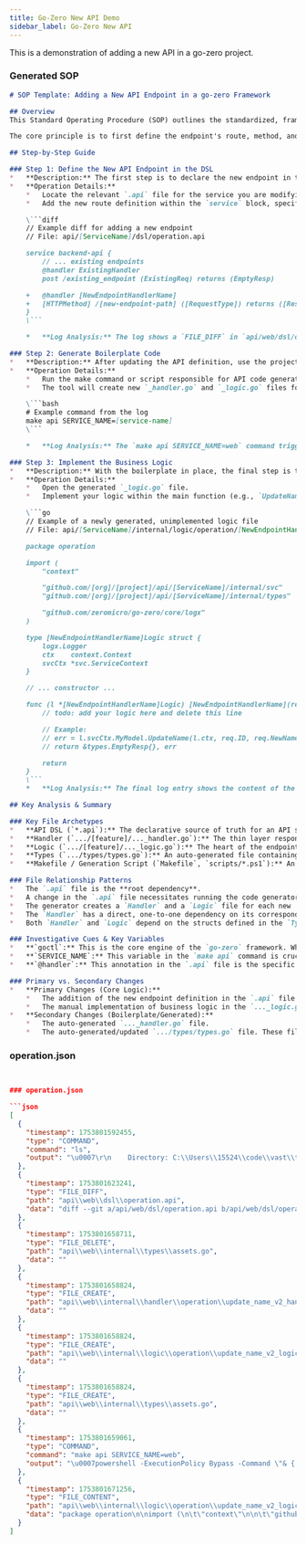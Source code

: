 ```yaml
---
title: Go-Zero New API Demo
sidebar_label: Go-Zero New API
---
```


This is a demonstration of adding a new API in a go-zero project.


### Generated SOP

```markdown
# SOP Template: Adding a New API Endpoint in a go-zero Framework

## Overview
This Standard Operating Procedure (SOP) outlines the standardized, framework-driven process for adding a new API endpoint to a Go-based microservice built with `go-zero`. This workflow leverages a Domain-Specific Language (DSL) defined in an `.api` file as the single source of truth for the API's contract.

The core principle is to first define the endpoint's route, method, and data structures in the DSL file. Subsequently, a code generation tool (`goctl`) is used to automatically scaffold the necessary handler, logic, and type files. This approach ensures consistency, reduces boilerplate, and allows the developer to focus on implementing the core business logic.

## Step-by-Step Guide

### Step 1: Define the New API Endpoint in the DSL
*   **Description:** The first step is to declare the new endpoint in the service's `.api` file. This file acts as the blueprint for the API, defining its structure, routes, and data payloads. By adding a new entry here, you are specifying the contract for the endpoint.
*   **Operation Details:**
    *   Locate the relevant `.api` file for the service you are modifying (e.g., `api/[ServiceName]/dsl/[feature].api`).
    *   Add the new route definition within the `service` block, specifying the handler name, HTTP method, path, request payload, and response payload.

    \```diff
    // Example diff for adding a new endpoint
    // File: api/[ServiceName]/dsl/operation.api

    service backend-api {
        // ... existing endpoints
        @handler ExistingHandler
        post /existing_endpoint (ExistingReq) returns (EmptyResp)

    +   @handler [NewEndpointHandlerName]
    +   [HTTPMethod] /[new-endpoint-path] ([RequestType]) returns ([ResponseType])
    }
    \```

    *   **Log Analysis:** The log shows a `FILE_DIFF` in `api/web/dsl/operation.api`, adding a `post /update_name_v2` endpoint. This action is the catalyst for the entire workflow.

### Step 2: Generate Boilerplate Code
*   **Description:** After updating the API definition, use the project's built-in code generation script. This script invokes the `go-zero` command-line tool, `goctl`, which reads the modified `.api` file and generates the necessary Go files for the new endpoint. This includes the handler (request/response parsing) and the logic (business logic container) files.
*   **Operation Details:**
    *   Run the make command or script responsible for API code generation. This command often requires specifying the target service.
    *   The tool will create new `_handler.go` and `_logic.go` files for the new endpoint and regenerate the `types.go` file with any new request/response structs. Existing, modified files will be skipped to prevent overwriting custom logic.

    \```bash
    # Example command from the log
    make api SERVICE_NAME=[service-name]
    \```

    *   **Log Analysis:** The `make api SERVICE_NAME=web` command triggered the creation of `update_name_v2_handler.go` and `update_name_v2_logic.go`. The extensive list of "exists, ignored generation" messages confirms that the tool correctly avoids overwriting existing work.

### Step 3: Implement the Business Logic
*   **Description:** With the boilerplate in place, the final step is to implement the core business logic. Navigate to the newly created logic file (e.g., `.../logic/operation/[NewEndpointHandlerName]_logic.go`). This file contains a struct and a method stubbed out, ready for you to add the specific logic required to fulfill the API's contract.
*   **Operation Details:**
    *   Open the generated `_logic.go` file.
    *   Implement your logic within the main function (e.g., `UpdateNameV2`). This typically involves validating input, interacting with other services or databases via the `svcCtx`, and returning a response or an error.

    \```go
    // Example of a newly generated, unimplemented logic file
    // File: api/[ServiceName]/internal/logic/operation/[NewEndpointHandlerName]_logic.go

    package operation

    import (
        "context"

        "github.com/[org]/[project]/api/[ServiceName]/internal/svc"
        "github.com/[org]/[project]/api/[ServiceName]/internal/types"

        "github.com/zeromicro/go-zero/core/logx"
    )

    type [NewEndpointHandlerName]Logic struct {
        logx.Logger
        ctx    context.Context
        svcCtx *svc.ServiceContext
    }

    // ... constructor ...

    func (l *[NewEndpointHandlerName]Logic) [NewEndpointHandlerName](req *types.[RequestType]) (resp *types.[ResponseType], err error) {
        // todo: add your logic here and delete this line

        // Example:
        // err = l.svcCtx.MyModel.UpdateName(l.ctx, req.ID, req.NewName)
        // return &types.EmptyResp{}, err

        return
    }
    \```
    *   **Log Analysis:** The final log entry shows the content of the newly created `update_name_v2_logic.go`, which contains the `// todo: add your logic here` placeholder, clearly indicating this is the next required action.

## Key Analysis & Summary

### Key File Archetypes
*   **API DSL (`*.api`):** The declarative source of truth for an API service. It defines all routes, their methods, and their request/response data structures. All code generation stems from this file.
*   **Handler (`.../[feature]/..._handler.go`):** The thin layer responsible for handling HTTP requests. Its primary job is to unmarshal the request into a Go struct and pass it to the corresponding Logic component. It is almost entirely auto-generated.
*   **Logic (`.../[feature]/..._logic.go`):** The heart of the endpoint. This file contains the actual business logic. It receives the request struct from the handler and uses the `ServiceContext` to interact with databases, caches, or other downstream services.
*   **Types (`.../types/types.go`):** An auto-generated file containing the Go struct definitions for all request and response objects defined in the `.api` file.
*   **Makefile / Generation Script (`Makefile`, `scripts/*.ps1`):** An automation wrapper around `goctl` commands to simplify and standardize the code generation process across the project.

### File Relationship Patterns
*   The `.api` file is the **root dependency**.
*   A change in the `.api` file necessitates running the code generator (`make api`).
*   The generator creates a `Handler` and a `Logic` file for each new `@handler` entry in the `.api` file.
*   The `Handler` has a direct, one-to-one dependency on its corresponding `Logic` file.
*   Both `Handler` and `Logic` depend on the structs defined in the `Types` file.

### Investigative Cues & Key Variables
*   **`goctl`:** This is the core engine of the `go-zero` framework. While abstracted by a `Makefile` in this log, understanding its existence is key to troubleshooting generation issues.
*   **`SERVICE_NAME`:** This variable in the `make api` command is crucial. It directs the code generator to the correct service directory within a multi-service monorepo.
*   **`@handler`:** This annotation in the `.api` file is the specific keyword that `goctl` uses to identify a new endpoint that requires scaffolding.

### Primary vs. Secondary Changes
*   **Primary Changes (Core Logic):**
    *   The addition of the new endpoint definition in the `.api` file.
    *   The manual implementation of business logic in the `..._logic.go` file.
*   **Secondary Changes (Boilerplate/Generated):**
    *   The auto-generated `..._handler.go` file.
    *   The auto-generated/updated `.../types/types.go` file. These files are artifacts of the workflow and should rarely be modified by hand.
```


### operation.json

```json


### operation.json

```json
[
  {
    "timestamp": 1753801592455,
    "type": "COMMAND",
    "command": "ls",
    "output": "\u0007\r\n    Directory: C:\\Users\\15524\\code\\vast\\tripo-studioMode                 LastWriteTime         Length Name\r\n----                 -------------         ------ ----\r\nd----           2025/4/26    14:15X.codelf\r\nd----           2025/4/26    14:15X.github\r\nd----           2025/7/29    23:04X.idea\r\nd----           2025/4/26    14:15X.vscode\r\nd----           2025/4/20    12:15Xapi\r\nd----           2025/5/13    23:29Xpkg\r\nd----           2025/4/20    12:15Xrpc\r\nd----           2025/4/20    12:15scripts\r\n-a---            2025/5/8    20:11            528 .gitignore\r\n-a---           2025/4/20    12:15           3604 .windsurfrules\r\n-a---           2025/4/20    12:15           2466 docker-compose.yml\r\n-a---            2025/6/9    10:29           9000 go.mod\r\n-a---            2025/6/9    10:29         222105 go.sum\r\n-a---           2025/4/20    12:15           4265 goctl.yaml\r\n-a---           2025/6/11    15:44           3275 Makefile\r\n-a---           2025/4/26    14:15           1275 README.md\r\n\n"
  },
  {
    "timestamp": 1753801623241,
    "type": "FILE_DIFF",
    "path": "api\\web\\dsl\\operation.api",
    "data": "diff --git a/api/web/dsl/operation.api b/api/web/dsl/operation.api\nindex 0a8b596..d22a86f 100644\n--- a/api/web/dsl/operation.api\n+++ b/api/web/dsl/operation.api\n@@ -397,4 +397,7 @@ service backend-api {\n \t// 更新名字\n \t@handler UpdateName\n \tpost /update_name (UpdateNameReq) returns (EmptyResp)\n+\n+\t@handler UpdateNameV2\n+\tpost /update_name_v2 (UpdateNameReq) returns (EmptyResp)\n }\n\\ No newline at end of file\n"
  },
  {
    "timestamp": 1753801658711,
    "type": "FILE_DELETE",
    "path": "api\\web\\internal\\types\\assets.go",
    "data": ""
  },
  {
    "timestamp": 1753801658824,
    "type": "FILE_CREATE",
    "path": "api\\web\\internal\\handler\\operation\\update_name_v2_handler.go",
    "data": ""
  },
  {
    "timestamp": 1753801658824,
    "type": "FILE_CREATE",
    "path": "api\\web\\internal\\logic\\operation\\update_name_v2_logic.go",
    "data": ""
  },
  {
    "timestamp": 1753801658824,
    "type": "FILE_CREATE",
    "path": "api\\web\\internal\\types\\assets.go",
    "data": ""
  },
  {
    "timestamp": 1753801659061,
    "type": "COMMAND",
    "command": "make api SERVICE_NAME=web",
    "output": "\u0007powershell -ExecutionPolicy Bypass -Command \"& { ./scripts/api_service.ps1 -ServiceName 'web' \r\n -ApiName 'main' }\"\r\nGenerating code using ./api/web/dsl/main.api\r\nCloning into 'C:\\Users\\15524\\.goctl\\.git\\go-zero-template'...\r\nremote: Enumerating objects: 74, done.\r\nremote: Counting objects: 100% (74/74), done.\r\nremote: Compressing objects:  33% (21/63)\rremote: Compressing objects:  34% (22/63)\rremote: Compressing objects: 100% (63/63), done.\r\nremote: Total 74 (delta 10), reused 71 (delta 7), pack-reused 0 (from 0)\r\nReceiving objects: 100% (74/74), 16.20 KiB | 3.24 MiB/s, done.\r\nResolving deltas: 100% (10/10), done.\r\napi/web/etc/backend-api.yaml exists, ignored generation\r\napi/web/internal/config/config.go exists, ignored generation\r\napi/web/backend.go exists, ignored generation\r\napi/web/internal/svc/service_context.go exists, ignored generation\r\napi/web/internal/handler/get_collection_info_handler.go exists, ignored generation\r\napi/web/internal/handler/get_operator_detail_handler.go exists, ignored generation\r\napi/web/internal/handler/batch_progress_handler.go exists, ignored generation\r\napi/web/internal/handler/get_progress_handler.go exists, ignored generation\r\napi/web/internal/handler/get_sub_operator_info_handler.go exists, ignored generation\r\napi/web/internal/handler/check_auth_handler.go exists, ignored generation\r\napi/web/internal/handler/list_txn_records_handler.go exists, ignored generation\r\napi/web/internal/handler/get_project_detail_handler.go exists, ignored generation\r\napi/web/internal/handler/get_project_info_handler.go exists, ignored generation\r\napi/web/internal/handler/migrate_task_handler.go exists, ignored generation\r\napi/web/internal/handler/assets/get_assets_list_handler.go exists, ignored generation\r\napi/web/internal/handler/assets/delete_assets_handler.go exists, ignored generation\r\napi/web/internal/handler/gallery/collect_gallery_handler.go exists, ignored generation        \r\napi/web/internal/handler/gallery/uncollect_gallery_handler.go exists, ignored generation      \r\napi/web/internal/handler/gallery/like_gallery_handler.go exists, ignored generation\r\napi/web/internal/handler/gallery/unlike_gallery_handler.go exists, ignored generation\r\napi/web/internal/handler/gallery/get_gallery_list_handler.go exists, ignored generation       \r\napi/web/internal/handler/message/get_latest_message_handler.go exists, ignored generation     \r\napi/web/internal/handler/message/get_message_by_offset_handler.go exists, ignored generation  \r\napi/web/internal/handler/message/mark_as_read_handler.go exists, ignored generation\r\napi/web/internal/handler/operation/get_re_texture_image_handler.go exists, ignored generation \r\napi/web/internal/handler/operation/get_all_texture_images_handler.go exists, ignored generatio\r\non\r\napi/web/internal/handler/operation/create_ai_completion_handler.go exists, ignored generation \r\napi/web/internal/handler/operation/create_ai_segmentation_handler.go exists, ignored generatio\r\non\r\napi/web/internal/handler/operation/apply_texture_handler.go exists, ignored generation        \r\napi/web/internal/handler/operation/create_batch_image_to_model_handler.go exists, ignored gene\r\neration\r\napi/web/internal/handler/operation/download_operation_out_put_handler.go exists, ignored gener\r\nration\r\napi/web/internal/handler/operation/create_export_model_handler.go exists, ignored generation  \r\napi/web/internal/handler/operation/create_image_to_model_handler.go exists, ignored generation\r\napi/web/internal/handler/operation/create_meta_modification_handler.go exists, ignored generat\r\ntion\r\napi/web/internal/handler/operation/create_modification_handler.go exists, ignored generation  \r\napi/web/internal/handler/operation/create_multiview_to_model_handler.go exists, ignored genera\r\nation\r\napi/web/internal/handler/operation/get_operation_detail_handler.go exists, ignored generation \r\napi/web/internal/handler/operation/pbr_generator_handler.go exists, ignored generation        \r\napi/web/internal/handler/operation/create_pre_rig_check_handler.go exists, ignored generation \r\napi/web/internal/handler/operation/re_mesh_handler.go exists, ignored generation\r\napi/web/internal/handler/operation/restore_handler.go exists, ignored generation\r\napi/web/internal/handler/operation/create_retarget_model_handler.go exists, ignored generation\r\napi/web/internal/handler/operation/re_texture_handler.go exists, ignored generation\r\napi/web/internal/handler/operation/create_rigging_model_handler.go exists, ignored generation \r\napi/web/internal/handler/operation/save_as_new_handler.go exists, ignored generation\r\napi/web/internal/handler/operation/stylize_handler.go exists, ignored generation\r\napi/web/internal/handler/operation/create_text_to_image_handler.go exists, ignored generation \r\napi/web/internal/handler/operation/get_text_to_image_handler.go exists, ignored generation    \r\napi/web/internal/handler/operation/create_texture_model_handler.go exists, ignored generation \r\napi/web/internal/handler/operation/update_name_handler.go exists, ignored generation\r\napi/web/internal/logic/get_collection_info_logic.go exists, ignored generation\r\napi/web/internal/logic/get_operator_detail_logic.go exists, ignored generation\r\napi/web/internal/logic/batch_progress_logic.go exists, ignored generation\r\napi/web/internal/logic/get_progress_logic.go exists, ignored generation\r\napi/web/internal/logic/get_sub_operator_info_logic.go exists, ignored generation\r\napi/web/internal/logic/check_auth_logic.go exists, ignored generation\r\napi/web/internal/logic/list_txn_records_logic.go exists, ignored generation\r\napi/web/internal/logic/get_project_detail_logic.go exists, ignored generation\r\napi/web/internal/logic/get_project_info_logic.go exists, ignored generation\r\napi/web/internal/logic/migrate_task_logic.go exists, ignored generation\r\napi/web/internal/logic/assets/get_assets_list_logic.go exists, ignored generation\r\napi/web/internal/logic/assets/delete_assets_logic.go exists, ignored generation\r\napi/web/internal/logic/gallery/collect_gallery_logic.go exists, ignored generation\r\napi/web/internal/logic/gallery/uncollect_gallery_logic.go exists, ignored generation\r\napi/web/internal/logic/gallery/like_gallery_logic.go exists, ignored generation\r\napi/web/internal/logic/gallery/unlike_gallery_logic.go exists, ignored generation\r\napi/web/internal/logic/gallery/get_gallery_list_logic.go exists, ignored generation\r\napi/web/internal/logic/message/get_latest_message_logic.go exists, ignored generation\r\napi/web/internal/logic/message/get_message_by_offset_logic.go exists, ignored generation      \r\napi/web/internal/logic/message/mark_as_read_logic.go exists, ignored generation\r\napi/web/internal/logic/operation/get_re_texture_image_logic.go exists, ignored generation     \r\napi/web/internal/logic/operation/get_all_texture_images_logic.go exists, ignored generation   \r\napi/web/internal/logic/operation/create_ai_completion_logic.go exists, ignored generation     \r\napi/web/internal/logic/operation/create_ai_segmentation_logic.go exists, ignored generation   \r\napi/web/internal/logic/operation/apply_texture_logic.go exists, ignored generation\r\napi/web/internal/logic/operation/create_batch_image_to_model_logic.go exists, ignored generati\r\nion\r\napi/web/internal/logic/operation/download_operation_out_put_logic.go exists, ignored generatio\r\non\r\napi/web/internal/logic/operation/create_export_model_logic.go exists, ignored generation      \r\napi/web/internal/logic/operation/create_image_to_model_logic.go exists, ignored generation    \r\napi/web/internal/logic/operation/create_meta_modification_logic.go exists, ignored generation \r\napi/web/internal/logic/operation/create_modification_logic.go exists, ignored generation      \r\napi/web/internal/logic/operation/create_multiview_to_model_logic.go exists, ignored generation\r\napi/web/internal/logic/operation/get_operation_detail_logic.go exists, ignored generation     \r\napi/web/internal/logic/operation/pbr_generator_logic.go exists, ignored generation\r\napi/web/internal/logic/operation/create_pre_rig_check_logic.go exists, ignored generation     \r\napi/web/internal/logic/operation/re_mesh_logic.go exists, ignored generation\r\napi/web/internal/logic/operation/restore_logic.go exists, ignored generation\r\napi/web/internal/logic/operation/create_retarget_model_logic.go exists, ignored generation\r\napi/web/internal/logic/operation/re_texture_logic.go exists, ignored generation\r\napi/web/internal/logic/operation/create_rigging_model_logic.go exists, ignored generation     \r\napi/web/internal/logic/operation/save_as_new_logic.go exists, ignored generation\r\napi/web/internal/logic/operation/stylize_logic.go exists, ignored generation\r\napi/web/internal/logic/operation/create_text_to_image_logic.go exists, ignored generation     \r\napi/web/internal/logic/operation/get_text_to_image_logic.go exists, ignored generation        \r\napi/web/internal/logic/operation/create_texture_model_logic.go exists, ignored generation     \r\napi/web/internal/logic/operation/update_name_logic.go exists, ignored generation\r\napi/web/internal/middleware/visitorauthing_middleware.go exists, ignored generation\r\napi/web/internal/middleware/authing_middleware.go exists, ignored generation\r\napi/web/internal/middleware/billing_middleware.go exists, ignored generation\r\nDone.\r\n"
  },
  {
    "timestamp": 1753801671256,
    "type": "FILE_CONTENT",
    "path": "api\\web\\internal\\logic\\operation\\update_name_v2_logic.go",
    "data": "package operation\n\nimport (\n\t\"context\"\n\n\t\"github.com/vast-enterprise/tripo-studio/api/web/internal/svc\"\n\t\"github.com/vast-enterprise/tripo-studio/api/web/internal/types\"\n\n\t\"github.com/zeromicro/go-zero/core/logx\"\n)\n\ntype UpdateNameV2Logic struct {\n\tlogx.Logger\n\tctx    context.Context\n\tsvcCtx *svc.ServiceContext\n}\n\nfunc NewUpdateNameV2Logic(ctx context.Context, svcCtx *svc.ServiceContext) *UpdateNameV2Logic {\n\treturn &UpdateNameV2Logic{\n\t\tLogger: logx.WithContext(ctx),\n\t\tctx:    ctx,\n\t\tsvcCtx: svcCtx,\n\t}\n}\n\nfunc (l *UpdateNameV2Logic) UpdateNameV2(req *types.UpdateNameReq) (resp *types.EmptyResp, err error) {\n\t// todo: add your logic here and delete this line\n\t// set logic here\n\treturn\n}\n"
  }
]
```
